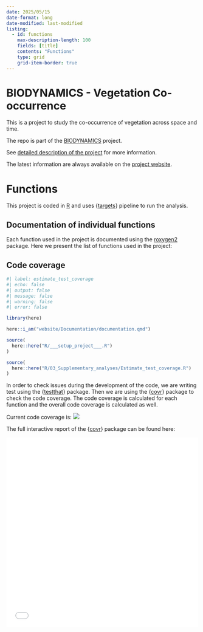 ```yaml
---
date: 2025/05/15
date-format: long
date-modified: last-modified
listing: 
  - id: functions
    max-description-length: 100
    fields: [title]
    contents: "Functions"
    type: grid
    grid-item-border: true
---
```


# BIODYNAMICS - Vegetation Co-occurrence

This is a project to study the co-occurrence of vegetation across space and time.

The repo is part of the [BIODYNAMICS](https://bit.ly/BIODYNAMICS) project.

See [detailed description of the project](/website/about.qmd) for more information.

The latest information are always available on the [project website](/index.qmd).

# Functions

This project is coded in [R](https://www.r-project.org/) and uses {[targets](https://docs.ropensci.org/targets/)} pipeline to run the analysis. 

## Documentation of individual functions

Each function used in the project is documented using the [roxygen2](https://roxygen2.r-lib.org/) package. Here we present the list of functions used in the project:

::: {#functions}
:::

## Code coverage

```r
#| label: estimate_test_coverage
#| echo: false
#| output: false
#| message: false
#| warning: false
#| error: false

library(here)

here::i_am("website/Documentation/documentation.qmd")

source(
  here::here("R/___setup_project___.R")
)

source(
  here::here("R/03_Supplementary_analyses/Estimate_test_coverage.R")
)
```


In order to check issues during the development of the code, we are writing test using the {[testthat](https://testthat.r-lib.org/)} package. Then we are using the {[covr](https://covr.r-lib.org/)} package to check the code coverage. The code coverage is calculated for each function and the overall code coverage is calculated as well.

Current code coverage is: ![](https://img.shields.io/badge/dynamic/json?url=https://raw.githubusercontent.com/OndrejMottl/BIODYNAMICS-vegetation-cooccurrence/main/Documentation/Functions_test_coverage/covr_report_summary.json&query=$.value&label=codecov&color=orange&style=flat-square&suffix=%25)

The full interactive report of the {[covr](https://covr.r-lib.org/)} package can be found here:

<iframe src="/Documentation/Functions_test_coverage/covr_report.html" width="100%" height="500px" style="border:none;"></iframe>

